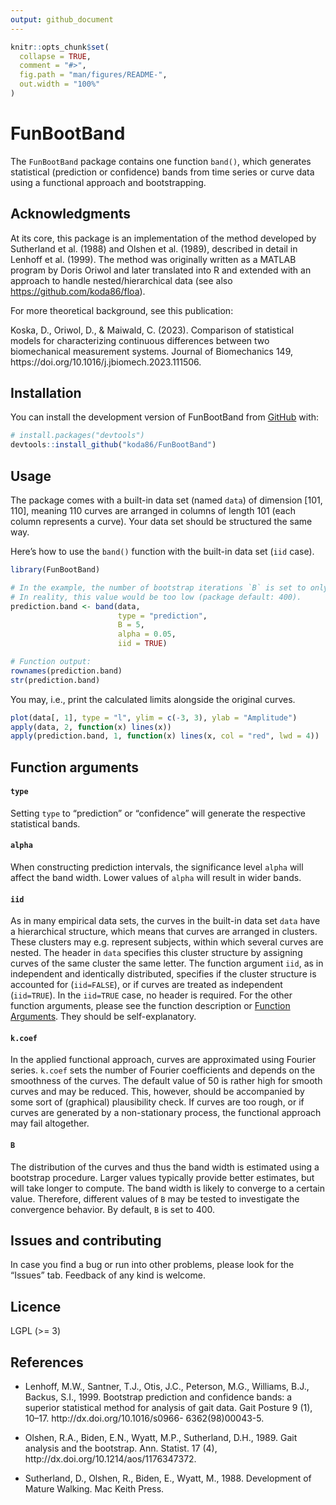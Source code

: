 ```yaml
---
output: github_document
---
```


```r
knitr::opts_chunk$set(
  collapse = TRUE,
  comment = "#>",
  fig.path = "man/figures/README-",
  out.width = "100%"
)
```

# FunBootBand

<!-- badges: start -->

<!-- badges: end -->

The `FunBootBand` package contains one function `band()`, which generates statistical (prediction or confidence) bands from time series or curve data using a functional approach and bootstrapping.

## Acknowledgments

At its core, this package is an implementation of the method developed by Sutherland et al. (1988) and Olshen et al. (1989), described in detail in Lenhoff et al. (1999). The method was originally written as a MATLAB program by Doris Oriwol and later translated into R and extended with an approach to handle nested/hierarchical data (see also [https://github.com/koda86/floa](https://github.com/koda86/floa)).

For more theoretical background, see this publication:

Koska, D., Oriwol, D., & Maiwald, C. (2023). Comparison of statistical models for characterizing continuous differences between two biomechanical measurement systems. Journal of Biomechanics 149, https://doi.org/10.1016/j.jbiomech.2023.111506.

## Installation

You can install the development version of FunBootBand from [GitHub](https://github.com/koda86/FunBootBand) with:

``` r
# install.packages("devtools")
devtools::install_github("koda86/FunBootBand")
```

## Usage

The package comes with a built-in data set (named `data`) of dimension [101, 110], meaning 110 curves are arranged in columns of length 101 (each column represents a curve). Your data set should be structured the same way.

Here's how to use the `band()` function with the built-in data set (`iid` case).

```r
library(FunBootBand)

# In the example, the number of bootstrap iterations `B` is set to only 5 to guarantee a fast calculation.
# In reality, this value would be too low (package default: 400).
prediction.band <- band(data,
                        type = "prediction",
                        B = 5,
                        alpha = 0.05,
                        iid = TRUE)

# Function output:
rownames(prediction.band)
str(prediction.band)
```

You may, i.e., print the calculated limits alongside the original curves.

```r
plot(data[, 1], type = "l", ylim = c(-3, 3), ylab = "Amplitude")
apply(data, 2, function(x) lines(x))
apply(prediction.band, 1, function(x) lines(x, col = "red", lwd = 4))
```

## Function arguments

#### `type`

Setting `type` to "prediction" or "confidence" will generate the respective statistical bands.

#### `alpha`

When constructing prediction intervals, the significance level `alpha` will affect the band width. Lower values of `alpha` will result in wider bands.

#### `iid`

As in many empirical data sets, the curves in the built-in data set `data` have a hierarchical structure, which means that curves are arranged in clusters. These clusters may e.g. represent subjects, within which several curves are nested. The header in `data` specifies this cluster structure by assigning curves of the same cluster the same letter. The function argument `iid`, as in independent and identically distributed, specifies if the cluster structure is accounted for (`iid=FALSE`), or if curves are treated as independent (`iid=TRUE`). In the `iid=TRUE` case, no header is required. For the other function arguments, please see the function description or [Function Arguments](## Function arguments). They should be self-explanatory.

#### `k.coef`

In the applied functional approach, curves are approximated using Fourier series. `k.coef` sets the number of Fourier coefficients and depends on the smoothness of the curves. The default value of 50 is rather high for smooth curves and may be reduced. This, however, should be accompanied by some sort of (graphical) plausibility check. If curves are too rough, or if curves are generated by a non-stationary process, the functional approach may fail altogether.

#### `B`

The distribution of the curves and thus the band width is estimated using a bootstrap procedure. Larger values typically provide better estimates, but will take longer to compute. The band width is likely to converge to a certain value. Therefore, different values of `B` may be tested to investigate the convergence behavior. By default, `B` is set to 400.

<!-- ## Citation -->

<!-- IMHO, the following statement makes a great point: -->
<!-- <small> "Every great open source math library is built on the ashes of someone’s academic career" – https://njt-rse-unsw.netlify.app/#24 </small> -->

<!-- Please cite the package via `citation("FunBootBand")`. -->

## Issues and contributing

In case you find a bug or run into other problems, please look for the "Issues" tab. Feedback of any kind is welcome.

## Licence

LGPL (>= 3)

## References

* Lenhoff, M.W., Santner, T.J., Otis, J.C., Peterson, M.G., Williams, B.J., Backus, S.I., 1999. Bootstrap prediction and confidence bands: a superior statistical method for analysis of gait data. Gait Posture 9 (1), 10–17. http://dx.doi.org/10.1016/s0966-
6362(98)00043-5.

* Olshen, R.A., Biden, E.N., Wyatt, M.P., Sutherland, D.H., 1989. Gait analysis and the bootstrap. Ann. Statist. 17 (4), http://dx.doi.org/10.1214/aos/1176347372.

* Sutherland, D., Olshen, R., Biden, E., Wyatt, M., 1988. Development of Mature Walking. Mac Keith Press.


